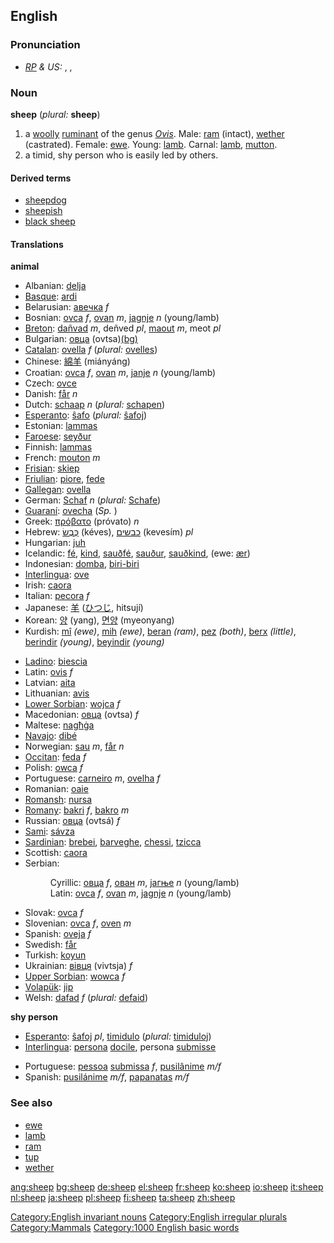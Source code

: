 ==English==
===Pronunciation===
* ''[[RP]] & US:'' {{AHD|shēp}}, {{IPA|/ʃiːp/}}, {{SAMPA|/Si:p/}}
*:{{IPAchar|[[Rhymes:English:-iːp|Rhymes: -iːp]]}}

===Noun===
'''sheep''' (''plural:'' '''sheep''')

#a [[woolly]] [[ruminant]] of the genus ''[[Ovis]]''. Male: [[ram]] (intact), [[wether]] (castrated). Female: [[ewe]]. Young: [[lamb]]. Carnal: [[lamb]], [[mutton]].
#a timid, shy person who is easily led by others.

====Derived terms====
*[[sheepdog]]
*[[sheepish]]
*[[black sheep]]

====Translations====
'''animal'''
{{top}}
*Albanian: [[delja]]
*[[Basque]]: [[ardi]]
*Belarusian: [[авечка]] ''f''
*Bosnian: [[ovca]] ''f'', [[ovan]] ''m'', [[jagnje]] ''n'' (young/lamb)
*[[Breton]]: [[dañvad]] ''m'', deñved ''pl'', [[maout]] ''m'', meot ''pl''
*Bulgarian: [[овца]] (ovtsa)[[:bg:овца|(bg)]]
*[[Catalan]]: [[ovella]] ''f'' (''plural:'' [[ovelles]])
*Chinese: [[綿羊]] (miányáng)
*Croatian: [[ovca]] ''f'', [[ovan]] ''m'', [[janje]] ''n'' (young/lamb)
*Czech: [[ovce]]
*Danish: [[får]] ''n''
*Dutch: [[schaap]] ''n'' (''plural:'' [[schapen]])
*[[Esperanto]]: [[ŝafo]] (''plural:'' [[ŝafoj]])
*Estonian: [[lammas]]
*[[Faroese]]: [[seyður]]
*Finnish: [[lammas]]
*French: [[mouton]] ''m''
*[[Frisian]]: [[skiep]]
*[[Friulian]]: [[piore]], [[fede]]
*[[Gallegan]]: [[ovella]]
*German: [[Schaf]] ''n'' (''plural:'' [[Schafe]])
*[[Guaraní]]: [[ovecha]] (''Sp.''<!--what does this mean?-->)
*Greek: [[πρόβατο]] (próvato) ''n''
*Hebrew: [[כבש|כֶּבֶשׂ]] (kéves), [[כבשים]] (kevesím) ''pl''
*Hungarian: [[juh]]
*Icelandic: [[fé]], [[kind]], [[sauðfé]], [[sauður]], [[sauðkind]], (ewe: [[ær]])
*Indonesian: [[domba]], [[biri-biri]]
*[[Interlingua]]: [[ove]]
*Irish: [[caora]]
*Italian: [[pecora]] ''f''
*Japanese: [[羊]] ([[ひつじ]], hitsují)
*Korean: [[양]] (yang), [[면양]] (myeonyang)
*Kurdish: [[mî]] ''(ewe)'', [[mih]] ''(ewe)'', [[beran]] ''(ram)'', [[pez]] ''(both)'', [[berx]] ''(little)'', [[berindir]] ''(young)'', [[beyindir]] ''(young)''
{{mid}}
*[[Ladino]]: [[biescia]]
*Latin: [[ovis]] ''f''
*Latvian: [[aita]]
*Lithuanian: [[avis]]
*[[Lower Sorbian]]: [[wojca]] ''f''
*Macedonian: [[овца]] (ovtsa) ''f''
*Maltese: [[nagħġa]]
*[[Navajo]]: [[dibé]]
*Norwegian: [[sau]] ''m'', [[får]] ''n''
*[[Occitan]]: [[feda]] ''f''
*Polish: [[owca]] ''f''
*Portuguese: [[carneiro]] ''m'', [[ovelha]] ''f''
*Romanian: [[oaie]]
*[[Romansh]]: [[nursa]]
*[[Romany]]: [[bakri]] ''f'', [[bakro]] ''m''
*Russian: [[овца#Russian|овца]] (ovtsá) ''f''
*[[Sami]]: [[sávza]]
*[[Sardinian]]: [[brebei]], [[barveghe]], [[chessi]], [[tzicca]]
*Scottish: [[caora]]
*Serbian:
*:Cyrillic: [[овца]] ''f'', [[ован]] ''m'', [[јагње]] ''n'' (young/lamb)
*:Latin: [[ovca]] ''f'', [[ovan]] ''m'', [[jagnje]] ''n'' (young/lamb)
*Slovak: [[ovca]] ''f''
*Slovenian: [[ovca]] ''f'', [[oven]] ''m''
*Spanish: [[oveja]] ''f''
*Swedish: [[får]]
*Turkish: [[koyun]]
*Ukrainian: [[вівця]] (vivtsja) ''f''
*[[Upper Sorbian]]: [[wowca]] ''f''
*[[Volapük]]: [[jip]]
*Welsh: [[dafad]] ''f'' (''plural:'' [[defaid]])
{{bottom}}

'''shy person'''
{{top}}
*[[Esperanto]]: [[ŝafoj]] ''pl'', [[timidulo]] (''plural:'' [[timiduloj]])
*[[Interlingua]]: [[persona]] [[docile]], persona [[submisse]]
{{mid}}
*Portuguese: [[pessoa]] [[submissa]] ''f'', [[pusilânime]] ''m/f''
*Spanish: [[pusilánime]] ''m/f'', [[papanatas]] ''m/f''
{{bottom}}

===See also===
*[[ewe]]
*[[lamb]]
*[[ram]]
*[[tup]]
*[[wether]]
{{Wikipedia}}

[[Category:English invariant nouns]]
[[Category:English irregular plurals]]
[[Category:Mammals]]
[[Category:1000 English basic words]]

[[ang:sheep]]
[[bg:sheep]]
[[de:sheep]]
[[el:sheep]]
[[fr:sheep]]
[[ko:sheep]]
[[io:sheep]]
[[it:sheep]]
[[nl:sheep]]
[[ja:sheep]]
[[pl:sheep]]
[[fi:sheep]]
[[ta:sheep]]
[[zh:sheep]]